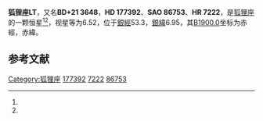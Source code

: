 {{Starbox begin
| name = 狐狸座LT
}}
{{Starbox observe
| epoch = [[J2000.0|J2000.0]]
| constell = [[狐狸座|狐狸座]]<ref name=SIMBAD>{{cite web
 | url=http://simbad.u-strasbg.fr/simbad/sim-id?Ident=HR+7222
 | title =Pulsating variable Star
 | publisher=Centre de Données astronomiques de Strasbourg
 | work=SIMBAD
 | accessdate=2012-07-13}}</ref><ref name=DATA>{{cite web
 | url=http://vizier.u-strasbg.fr/viz-bin/VizieR-5?-out.add=.&-source=5050&-corr=PK=HR&-out.max=9999&HR=7222
 | title=VizieR Detailed Page
 | accessdate=2012-07-13
 | archive-date=2016-03-05
 | archive-url=https://web.archive.org/web/20160305200153/http://vizier.u-strasbg.fr/viz-bin/VizieR-5?-out.add=.&-source=5050&-corr=PK=HR&-out.max=9999&HR=7222
 | dead-url=no
 }}</ref>
| 星官 = 
| ra = {{RA|19|3|42.5}}<ref name=SIMBAD /><ref name=DATA />
| dec = {{DEC|+21|16|4}}<ref name=SIMBAD /><ref name=DATA />
| appmag_v = 6.52<ref name=SIMBAD /><ref name=DATA />
}}
{{Starbox character
| class = F2III<ref name=SIMBAD /><ref name=DATA />
| b-v = 0.32?<ref name=SIMBAD /><ref name=DATA />
| u-b = <ref name=SIMBAD /><ref name=DATA />
| r-i = <ref name=SIMBAD /><ref name=DATA />
| variable = 
}}
{{Starbox astrometry
| radial_v = 
| prop_mo_ra = 5
| parallax = 
| p_error = 
}}
{{Starbox catalog
| names =BD+21 3648，[[SAO星表|SAO]] 86753，[[HD星表|HD]] 177392，[[HR星表|HR]] 7222}}
{{Starbox reference |Simbad=HR+7222}}
{{Starbox end}}

'''狐狸座LT'''，又名'''BD+21 3648'''，'''HD 177392'''、'''SAO 86753'''、'''HR 7222'''，是[[狐狸座|狐狸座]]的一颗恒星<ref name=SIMBAD /><ref name=DATA />，视星等为6.52，位于[[銀道座標系|銀經]]53.3，[[銀道座標系|銀緯]]6.95，其[[B1900.0|B1900.0]]坐标为赤經{{RA|18|59|24.9}}，赤緯{{DEC|+21|6.95|14}}。

== 参考文献 ==
{{reflist}}

{{star-stub}}

{{狐狸座恒星}}
[[Category:狐狸座|Category:狐狸座]]
[[Category:HD和HDE天體|177392]]
[[Category:HR天體|7222]]
[[Category:SAO天體|86753]]